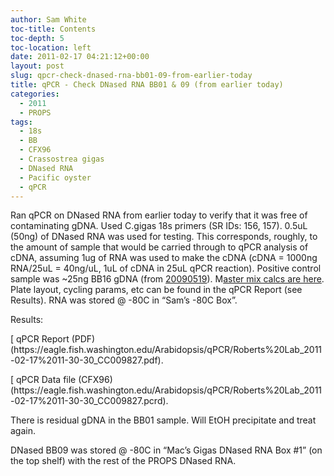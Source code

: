 ```yaml
---
author: Sam White
toc-title: Contents
toc-depth: 5
toc-location: left
date: 2011-02-17 04:21:12+00:00
layout: post
slug: qpcr-check-dnased-rna-bb01-09-from-earlier-today
title: qPCR - Check DNased RNA BB01 & 09 (from earlier today)
categories:
  - 2011
  - PROPS
tags:
  - 18s
  - BB
  - CFX96
  - Crassostrea gigas
  - DNased RNA
  - Pacific oyster
  - qPCR
---
```


Ran qPCR on DNased RNA from earlier today to verify that it was free of contaminating gDNA. Used C.gigas 18s primers (SR IDs: 156, 157). 0.5uL (50ng) of DNased RNA was used for testing. This corresponds, roughly, to the amount of sample that would be carried through to qPCR analysis of cDNA, assuming 1ug of RNA was used to make the cDNA (cDNA = 1000ng RNA/25uL = 40ng/uL, 1uL of cDNA in 25uL qPCR reaction). Positive control sample was ~25ng BB16 gDNA (from [20090519](/Sam%27s+Working+Notebook+Jan-May+2009#sjw20090519)). M[aster mix calcs are here](https://eagle.fish.washington.edu/Arabidopsis/Notebook%20Workup%20Files/20110216-01.jpg). Plate layout, cycling params, etc can be found in the qPCR Report (see Results). RNA was stored @ -80C in "Sam's -80C Box".

Results:

[ qPCR Report (PDF)(https://eagle.fish.washington.edu/Arabidopsis/qPCR/Roberts%20Lab_2011-02-17%2011-30-30_CC009827.pdf).

[ qPCR Data file (CFX96)(https://eagle.fish.washington.edu/Arabidopsis/qPCR/Roberts%20Lab_2011-02-17%2011-30-30_CC009827.pcrd).

There is residual gDNA in the BB01 sample. Will EtOH precipitate and treat again.

DNased BB09 was stored @ -80C in "Mac's Gigas DNased RNA Box #1" (on the top shelf) with the rest of the PROPS DNased RNA.
